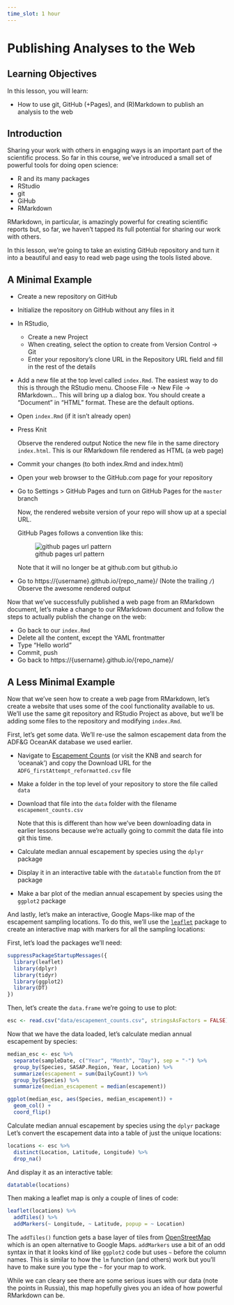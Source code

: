 ```yaml
---
time_slot: 1 hour
---
```


# Publishing Analyses to the Web

## Learning Objectives

In this lesson, you will learn:

- How to use git, GitHub (+Pages), and (R)Markdown to publish an analysis to the web

## Introduction

Sharing your work with others in engaging ways is an important part of the scientific process.
So far in this course, we've introduced a small set of powerful tools for doing open science:

- R and its many packages
- RStudio
- git
- GiHub
- RMarkdown

RMarkdown, in particular, is amazingly powerful for creating scientific reports but, so far, we haven't tapped its full potential for sharing our work with others.

In this lesson, we're going to take an existing GitHub repository and turn it into a beautiful and easy to read web page using the tools listed above.

## A Minimal Example

- Create a new repository on GitHub
- Initialize the repository on GitHub without any files in it
- In RStudio,
    - Create a new Project
    - When creating, select the option to create from Version Control -> Git
    - Enter your repository's clone URL in the Repository URL field and fill in the rest of the details
- Add a new file at the top level called `index.Rmd`. The easiest way to do this is through the RStudio menu. Choose File -> New File -> RMarkdown...  This will bring up a dialog box. You should create a "Document" in "HTML" format. These are the default options.
- Open `index.Rmd` (if it isn't already open)
- Press Knit

    Observe the rendered output
    Notice the new file in the same directory `index.html`.
    This is our RMarkdown file rendered as HTML (a web page)
- Commit your changes (to both index.Rmd and index.html)
- Open your web browser to the GitHub.com page for your repository
- Go to Settings > GitHub Pages and turn on GitHub Pages for the `master` branch

    Now, the rendered website version of your repo will show up at a special URL.
    
    GitHub Pages follows a convention like this:
    
     ![github pages url pattern](images/github_pages.png)
     
    Note that it will no longer be at github.com but github.io
     
- Go to https://{username}.github.io/{repo_name}/ (Note the trailing `/`)
    Observe the awesome rendered output
    
Now that we've successfully published a web page from an RMarkdown document, let's make a change to our RMarkdown document and follow the steps to actually publish the change on the web:

- Go back to our `index.Rmd`
- Delete all the content, except the YAML frontmatter
- Type "Hello world"
- Commit, push
- Go back to https://{username}.github.io/{repo_name}/

## A Less Minimal Example

Now that we've seen how to create a web page from RMarkdown, let's create a website that uses some of the cool functionality available to us.
We'll use the same git repository and RStudio Project as above, but we'll be adding some files to the repository and modifying `index.Rmd`.

First, let's get some data.
We'll re-use the salmon escapement data from the ADF&G OceanAK database we used earlier.

- Navigate to [Escapement Counts](https://knb.ecoinformatics.org/#view/urn:uuid:c14d3e59-e5e3-4696-996d-558446b577fd) (or visit the KNB and search for 'oceanak') and copy the Download URL for the `ADFG_firstAttempt_reformatted.csv` file
- Make a folder in the top level of your repository to store the file called `data`
- Download that file into the `data` folder with the filename `escapement_counts.csv`

    Note that this is different than how we've been downloading data in earlier lessons because we're actually going to commit the data file into git this time.

- Calculate median annual escapement by species using the `dplyr` package
- Display it in an interactive table with the `datatable` function from the `DT` package
- Make a bar plot of the median annual escapement by species using the `ggplot2` package

And lastly, let's make an interactive, Google Maps-like map of the escapement sampling locations.
To do this, we'll use the [`leaflet`](https://rstudio.github.io/leaflet/) package to create an interactive map with markers for all the sampling locations:

First, let's load the packages we'll need:

```r
suppressPackageStartupMessages({
  library(leaflet)
  library(dplyr)
  library(tidyr)
  library(ggplot2)
  library(DT)
})
```

Then, let's create the `data.frame` we're going to use to plot:

```r
esc <- read.csv("data/escapement_counts.csv", stringsAsFactors = FALSE)

```

Now that we have the data loaded, let's calculate median annual escapement by species:

```r
median_esc <- esc %>% 
  separate(sampleDate, c("Year", "Month", "Day"), sep = "-") %>% 
  group_by(Species, SASAP.Region, Year, Location) %>% 
  summarize(escapement = sum(DailyCount)) %>% 
  group_by(Species) %>% 
  summarize(median_escapement = median(escapement))
```

```r
ggplot(median_esc, aes(Species, median_escapement)) +
  geom_col() +
  coord_flip()
```

Calculate median annual escapement by species using the `dplyr` package
Let's convert the escapement data into a table of just the unique locations:

```r
locations <- esc %>% 
  distinct(Location, Latitude, Longitude) %>% 
  drop_na()
```

And display it as an interactive table:

```r
datatable(locations)
```

Then making a leaflet map is only a couple of lines of code:

```r
leaflet(locations) %>% 
  addTiles() %>% 
  addMarkers(~ Longitude, ~ Latitude, popup = ~ Location)
```


The `addTiles()` function gets a base layer of tiles from [OpenStreetMap](https://www.openstreetmap.org/) which is an open alternative to Google Maps.
`addMarkers` use a bit of an odd syntax in that it looks kind of like `ggplot2` code but uses `~` before the column names.
This is similar to how the `lm` function (and others) work but you'll have to make sure you type the `~` for your map to work.

While we can cleary see there are some serious isues with our data (note the points in Russia), this map hopefully gives you an idea of how powerful RMarkdown can be.

